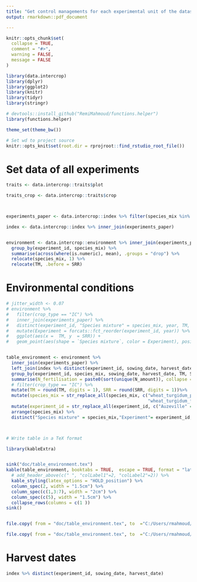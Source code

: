 ```yaml
---
title: "Get control managements for each experimental unit of the dataset"
output: rmarkdown::pdf_document

---
```



```r
knitr::opts_chunk$set(
  collapse = TRUE,
  comment = "#>",
  warning = FALSE,
  message = FALSE
)
```

```r



library(data.intercrop)
library(dplyr)
library(ggplot2)
library(knitr)
library(tidyr)
library(stringr)

# devtools::install_github("RemiMahmoud/functions.helper")
library(functions.helper)

theme_set(theme_bw())

# Set wd to project source
knitr::opts_knit$set(root.dir = rprojroot::find_rstudio_root_file())
```


# Set data of all experiments

```r

traits <- data.intercrop::traits$plot

traits_crop <- data.intercrop::traits$crop



experiments_paper <- data.intercrop::index %>% filter(species_mix %in% c("wheat_turgidum_pea", "wheat_turgidum_fababean"),  experiment_id %in% c("Auzeville_SGs_2007", "Auzeville_TE_2006", "Auzeville_TO_2013",  "Auzeville_cochard_2010", "Auzeville_PP_2011", "Auzeville_ZN_2012")) %>% distinct(experiment_id, species_mix)

index <- data.intercrop::index %>% inner_join(experiments_paper)


environment <- data.intercrop::environment %>% inner_join(experiments_paper) %>% filter(crop_type == "IC")%>% distinct(experiment_id, species_mix,TM, SRR) %>% 
  group_by(experiment_id, species_mix) %>% 
  summarise(across(where(is.numeric), mean), .groups = "drop") %>% 
  relocate(species_mix, 1) %>% 
  relocate(TM, .before = SRR)
```

# Environmental conditions


```r

# jitter_width <- 0.07
# environment %>%
#   filter(crop_type == "IC") %>% 
#   inner_join(experiments_paper) %>% 
#   distinct(experiment_id, "Species mixture" = species_mix, year, TM, SRR) %>% 
#   mutate(Experiment = forcats::fct_reorder(experiment_id, year)) %>% 
#   ggplot(aes(x =  TM, y  = SRR)) +
#   geom_point(aes(shape = `Species mixture`, color = Experiment), position = position_jitter(width = jitter_width, height = NULL))


table_environment <- environment %>%
  inner_join(experiments_paper) %>%
  left_join(index %>% distinct(experiment_id, sowing_date, harvest_date, species_mix,  N_amount)) %>% 
  group_by(experiment_id, species_mix, sowing_date, harvest_date, TM, SRR) %>% 
  summarise(N_fertilisation = paste0(sort(unique(N_amount)), collapse = "-"), .groups = "drop") %>% 
  # filter(crop_type == "IC") %>% 
  mutate(TM = round(TM, digits = 1), SRR = round(SRR, digits = 1))%>%
  mutate(species_mix = str_replace_all(species_mix, c("wheat_turgidum_pea" = "Durum wheat / Pea", 
                                                      "wheat_turgidum_fababean" = "Durum wheat / Faba bean"))) %>% 
  mutate(experiment_id = str_replace_all(experiment_id, c("Auzeville" = "Auz", "_cochard" =""))) %>% 
  arrange(species_mix) %>% 
  distinct("Species mixture" = species_mix,"Experiment"= experiment_id,  "Sum of precipitations (mm)" = SRR, "Mean temperature (°C)" = TM, "N fertilization (kg/ha)" = N_fertilisation, "Sowing date" = sowing_date, "Harvest date" = harvest_date) 



# Write table in a TeX format

library(kableExtra)


sink("doc/table_environment.tex")
kable(table_environment, booktabs = TRUE,  escape = TRUE, format = "latex", longtable = T, label = "table_environement", caption = "Environmental conditions and caracteristics of the experiments") %>% 
  # add_header_above(c(" ", "colLabel1"=2, "colLabel2"=2)) %>% 
  kable_styling(latex_options = "HOLD_position") %>%
  column_spec(2, width = "1.5cm") %>%
  column_spec(c(1,3:7), width = "2cm") %>%
  column_spec(c(5), width = "1.5cm") %>%
  collapse_rows(columns = c(1 ))
sink()


file.copy( from = "doc/table_environment.tex", to  ="C:/Users/rmahmoud/Dropbox/Applications/Overleaf/Manuscrit thèse/chap4_modeling_IC/tables/table_environment.tex", overwrite = TRUE)

file.copy( from = "doc/table_environment.tex", to  ="C:/Users/rmahmoud/Dropbox/Applications/Overleaf/Paper modeling intercrops/tables/table_environment.tex", overwrite = TRUE)

```

# Harvest dates

```r

index %>% distinct(experiment_id, sowing_date, harvest_date)

```


